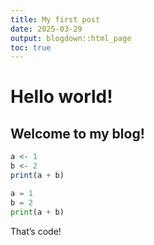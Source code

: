 ```yaml
---
title: My first post
date: 2025-03-29
output: blogdown::html_page
toc: true
---
```


# Hello world!

## Welcome to my blog!

```r
a <- 1
b <- 2
print(a + b)
```

```python
a = 1
b = 2
print(a + b)
```

That's code!
